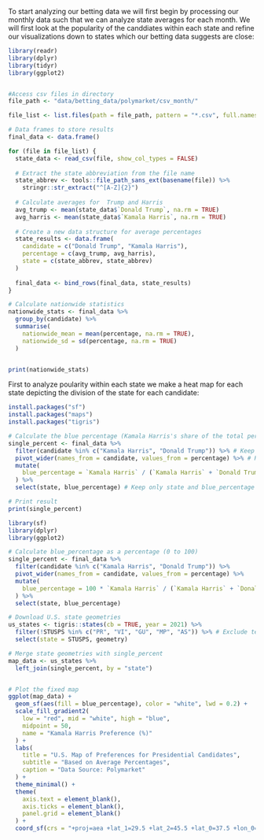  
To start analyzing our betting data we will first begin by processing our monthly data such that we can analyze state averages for each month. We will first look at the popularity of the canddiates within each state and refine our visualizations down to states which our betting data suggests are close:

```r

library(readr)
library(dplyr)
library(tidyr)
library(ggplot2)


#Access csv files in directory
file_path <- "data/betting_data/polymarket/csv_month/"

file_list <- list.files(path = file_path, pattern = "*.csv", full.names = TRUE)

# Data frames to store results
final_data <- data.frame()

for (file in file_list) {
  state_data <- read_csv(file, show_col_types = FALSE)
  
  # Extract the state abbreviation from the file name
  state_abbrev <- tools::file_path_sans_ext(basename(file)) %>% 
    stringr::str_extract("^[A-Z]{2}")
  
  # Calculate averages for  Trump and Harris
  avg_trump <- mean(state_data$`Donald Trump`, na.rm = TRUE)
  avg_harris <- mean(state_data$`Kamala Harris`, na.rm = TRUE)
  
  # Create a new data structure for average percentages
  state_results <- data.frame(
    candidate = c("Donald Trump", "Kamala Harris"),
    percentage = c(avg_trump, avg_harris),
    state = c(state_abbrev, state_abbrev)
  )
  
  final_data <- bind_rows(final_data, state_results)
}

# Calculate nationwide statistics
nationwide_stats <- final_data %>%
  group_by(candidate) %>%
  summarise(
    nationwide_mean = mean(percentage, na.rm = TRUE),
    nationwide_sd = sd(percentage, na.rm = TRUE)
  )


print(nationwide_stats)

```

First to analyze poularity within each state we make a heat map for each state depicting the division of the state for each candidate:
```r
install.packages("sf")
install.packages("maps")
install.packages("tigris")
```
```r
# Calculate the blue percentage (Kamala Harris's share of the total percentage)
single_percent <- final_data %>%
  filter(candidate %in% c("Kamala Harris", "Donald Trump")) %>% # Keep only relevant candidates
  pivot_wider(names_from = candidate, values_from = percentage) %>% # Reshape to wide format
  mutate(
    blue_percentage = `Kamala Harris` / (`Kamala Harris` + `Donald Trump`) # Calculate ratio
  ) %>%
  select(state, blue_percentage) # Keep only state and blue_percentage

# Print result
print(single_percent)
```

```r
library(sf)
library(dplyr)
library(ggplot2)

# Calculate blue_percentage as a percentage (0 to 100)
single_percent <- final_data %>%
  filter(candidate %in% c("Kamala Harris", "Donald Trump")) %>%
  pivot_wider(names_from = candidate, values_from = percentage) %>%
  mutate(
    blue_percentage = 100 * `Kamala Harris` / (`Kamala Harris` + `Donald Trump`)
  ) %>%
  select(state, blue_percentage)

# Download U.S. state geometries
us_states <- tigris::states(cb = TRUE, year = 2021) %>%
  filter(!STUSPS %in% c("PR", "VI", "GU", "MP", "AS")) %>% # Exclude territories
  select(state = STUSPS, geometry)

# Merge state geometries with single_percent
map_data <- us_states %>%
  left_join(single_percent, by = "state")


# Plot the fixed map
ggplot(map_data) +
  geom_sf(aes(fill = blue_percentage), color = "white", lwd = 0.2) +
  scale_fill_gradient2(
    low = "red", mid = "white", high = "blue",
    midpoint = 50,
    name = "Kamala Harris Preference (%)"
  ) +
  labs(
    title = "U.S. Map of Preferences for Presidential Candidates",
    subtitle = "Based on Average Percentages",
    caption = "Data Source: Polymarket"
  ) +
  theme_minimal() +
  theme(
    axis.text = element_blank(),
    axis.ticks = element_blank(),
    panel.grid = element_blank()
  ) +
  coord_sf(crs = "+proj=aea +lat_1=29.5 +lat_2=45.5 +lat_0=37.5 +lon_0=-96") # Albers projection

```


